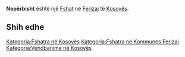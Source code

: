 {{Fshat në Kosovës
 | Emri                = Nepërbisht
| sqi_D_name = Nepërbisht
| sqi_D_FULL_NAME_RO = Nepërbisht
| sqi_D_FULL_NAME_ND_RO = Neperbisht
| sqi_D_SORT_NAME_RG = NEPERBISHT
| sqi_D_FULL_NAME_RG = Nepërbisht
| sqi_D_FULL_NAME_ND_RG = Neperbisht
| sqi_V_name = Neprebishtë
| sqi_V_FULL_NAME_RO = Neprebishtë Neprebishte Nepërbishtë
| sqi_V_FULL_NAME_ND_RO = Neprebishte Neprebishte Neperbishte
| sqi_V_SORT_NAME_RG = NEPREBISHTE NEPREBISHTE NEPERBISHTE
| sqi_V_FULL_NAME_RG = Neprebishtë Neprebishte Nepërbishtë
| sqi_V_FULL_NAME_ND_RG = Neprebishte Neprebishte Neperbishte
| srp_N_name = Neprebište
| srp_N_FULL_NAME_RO = Neprebište
| srp_N_FULL_NAME_ND_RO = Neprebiste
| srp_N_SORT_NAME_RG = NEPREBISTE
| srp_N_FULL_NAME_RG = Neprebište
| srp_N_FULL_NAME_ND_RG = Neprebiste
| srp_NS_name = Непребиште
| srp_NS_FULL_NAME_RO = Непребиште
| srp_NS_FULL_NAME_ND_RO = Непребиште
| srp_NS_SORT_NAME_RG = НЕПРЕБИШТЕ
| srp_NS_FULL_NAME_RG = Непребиште
| srp_NS_FULL_NAME_ND_RG = Непребиште

 | Emri (Rasa dhanore) = 
 | Figura              = 
 | Shteti              = Kosovo
 | Komuna              = Ferizaj
 | Kodi postar         = 
 | Sipërfaqja          = 

 | Popullsia           = 

 | Regj. i popullsisë  = 
 | Dend. e popullsisë  = 
 | Faqja zyrtare       = 
 <!--- Koordinatat ----> 
 | Gjerësia            = 42.341667
 | Gjatësia            = 20.738889
 | Lartësia            = 
}}
'''Nepërbisht''' është një [[Fshat]] në [[Ferizaj]] të [[Kosovës]].

<!-- == Gjeografia == -->
<!-- == Historia == -->
<!-- == Demografia == -->
== Shih edhe ==
{{Komuna Ferizaj}}
{{Kosovo-Administrata-Cung}}

[[Kategoria:Fshatra në Kosovës]]
[[Kategoria:Fshatra në Kommunes Ferizaj]]
[[Kategoria:Vendbanime në Kosovës]]
